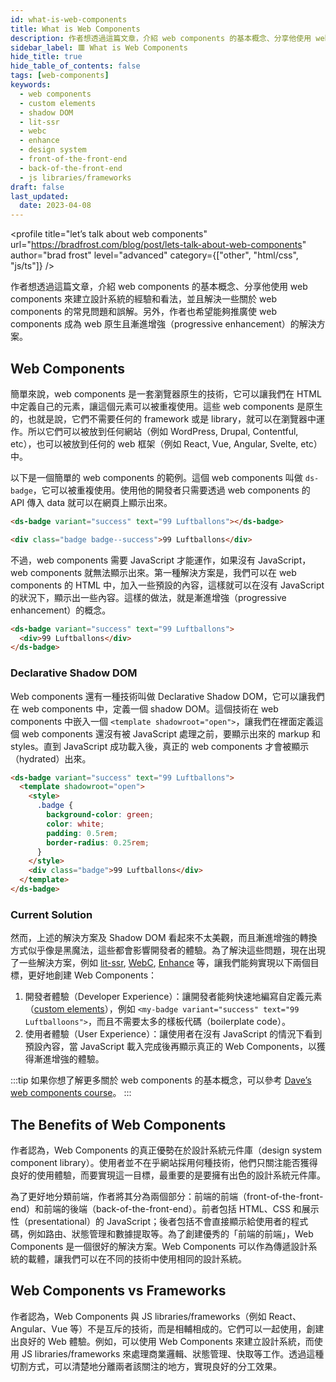 ```yaml
---
id: what-is-web-components
title: What is Web Components
description: 作者想透過這篇文章，介紹 web components 的基本概念、分享他使用 web components 來建立設計系統的經驗和看法，並且解決一些關於 web components 的常見問題和誤解。另外，作者也希望能夠推廣使 web components 成為 web 原生且漸進增強（progressive enhancement）的解決方案。
sidebar_label: 🟥 What is Web Components
hide_title: true
hide_table_of_contents: false
tags: [web-components]
keywords:
  - web components
  - custom elements
  - shadow DOM
  - lit-ssr
  - webc
  - enhance
  - design system
  - front-of-the-front-end
  - back-of-the-front-end
  - js libraries/frameworks
draft: false
last_updated:
  date: 2023-04-08
---
```


<profile
  title="let’s talk about web components"
  url="https://bradfrost.com/blog/post/lets-talk-about-web-components"
  author="brad frost"
  level="advanced"
  category={["other", "html/css", "js/ts"]}
/>

作者想透過這篇文章，介紹 web components 的基本概念、分享他使用 web components 來建立設計系統的經驗和看法，並且解決一些關於 web components 的常見問題和誤解。另外，作者也希望能夠推廣使 web components 成為 web 原生且漸進增強（progressive enhancement）的解決方案。

## Web Components

簡單來說，web components 是一套瀏覽器原生的技術，它可以讓我們在 HTML 中定義自己的元素，讓這個元素可以被重複使用。這些 web components 是原生的，也就是說，它們不需要任何的 framework 或是 library，就可以在瀏覽器中運作。所以它們可以被放到任何網站（例如 WordPress, Drupal, Contentful, etc），也可以被放到任何的 web 框架（例如 React, Vue, Angular, Svelte, etc）中。

以下是一個簡單的 web components 的範例。這個 web components 叫做 `ds-badge`，它可以被重複使用。使用他的開發者只需要透過 web components 的 API 傳入 data 就可以在網頁上顯示出來。

```html title="一個叫做 ds-badge 的 web component"
<ds-badge variant="success" text="99 Luftballons"></ds-badge>
```

```html title="我們希望 ds-badge 在瀏覽器上顯示出來的東西是："
<div class="badge badge--success">99 Luftballons</div>
```

不過，web components 需要 JavaScript 才能運作，如果沒有 JavaScript，web components 就無法顯示出來。第一種解決方案是，我們可以在 web components 的 HTML 中，加入一些預設的內容，這樣就可以在沒有 JavaScript 的狀況下，顯示出一些內容。這樣的做法，就是漸進增強（progressive enhancement）的概念。

```html title="在 web components 的 HTML 中，加入一些預設的內容"
<ds-badge variant="success" text="99 Luftballons">
  <div>99 Luftballons</div>
</ds-badge>
```

### Declarative Shadow DOM

Web components 還有一種技術叫做 Declarative Shadow DOM，它可以讓我們在 web components 中，定義一個 shadow DOM。這個技術在 web components 中嵌入一個 `<template shadowroot="open">`，讓我們在裡面定義這個 web components 還沒有被 JavaScript 處理之前，要顯示出來的 markup 和 styles。直到 JavaScript 成功載入後，真正的 web components 才會被顯示（hydrated）出來。

```html title="在 web components 的 HTML 中，加入 Shadow DOM"
<ds-badge variant="success" text="99 Luftballons">
  <template shadowroot="open">
    <style>
      .badge {
        background-color: green;
        color: white;
        padding: 0.5rem;
        border-radius: 0.25rem;
      }
    </style>
    <div class="badge">99 Luftballons</div>
  </template>
</ds-badge>
```

### Current Solution

然而，上述的解決方案及 Shadow DOM 看起來不太美觀，而且漸進增強的轉換方式似乎像是黑魔法，這些都會影響開發者的體驗。為了解決這些問題，現在出現了一些解決方案，例如 [lit-ssr](https://lit.dev/docs/ssr/overview/), [WebC](https://github.com/11ty/webc), [Enhance](https://enhance.dev/docs/) 等，讓我們能夠實現以下兩個目標，更好地創建 Web Components：

1. 開發者體驗（Developer Experience）：讓開發者能夠快速地編寫自定義元素（[custom elements](https://developer.mozilla.org/en-US/docs/Web/Web_Components/Using_custom_elements)），例如 `<my-badge variant="success" text="99 Luftballoons">`，而且不需要太多的樣板代碼（boilerplate code）。
2. 使用者體驗（User Experience）：讓使用者在沒有 JavaScript 的情況下看到預設內容，當 JavaScript 載入完成後再顯示真正的 Web Components，以獲得漸進增強的體驗。

:::tip
如果你想了解更多關於 web components 的基本概念，可以參考 [Dave’s web
components course](https://frontendmasters.com/courses/web-components)。
:::

## The Benefits of Web Components

作者認為，Web Components 的真正優勢在於設計系統元件庫（design system component library）。使用者並不在乎網站採用何種技術，他們只關注能否獲得良好的使用體驗，而要實現這一目標，最重要的是要擁有出色的設計系統元件庫。

為了更好地分類前端，作者將其分為兩個部分：前端的前端（front-of-the-front-end）和前端的後端（back-of-the-front-end）。前者包括 HTML、CSS 和展示性（presentational）的 JavaScript；後者包括不會直接顯示給使用者的程式碼，例如路由、狀態管理和數據提取等。為了創建優秀的「前端的前端」，Web Components 是一個很好的解決方案。Web Components 可以作為傳遞設計系統的載體，讓我們可以在不同的技術中使用相同的設計系統。

## Web Components vs Frameworks

作者認為，Web Components 與 JS libraries/frameworks（例如 React、Angular、Vue 等）不是互斥的技術，而是相輔相成的。它們可以一起使用，創建出良好的 Web 體驗。例如，可以使用 Web Components 來建立設計系統，而使用 JS libraries/frameworks 來處理商業邏輯、狀態管理、快取等工作。透過這種切割方式，可以清楚地分離兩者該關注的地方，實現良好的分工效果。
